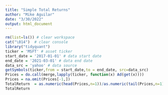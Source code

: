---
title: "Simple Total Returns"
author: "Mike Aguilar"
date: "3/30/2022"
output: html_document
---


<!-- ### Simple Total Returns -->
```{r}
rm(list=ls()) # clear workspace
cat("\014")  # clear console
library("tidyquant") 
ticker = 'MSFT' # asset ticker
start_date = '2017-01-01' # data start date
end_date = '2021-03-01' # data end date
data_src = 'yahoo' # data source
getSymbols(ticker,from = start_date,to = end_date, src=data_src)
Prices = do.call(merge,lapply(ticker, function(x) Ad(get(x))))
Prices = na.omit(Prices[-1,])
TotalReturn  = as.numeric(head(Prices,n=1))/as.numeric(tail(Prices,n=1))-1
TotalReturn
```
